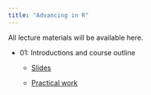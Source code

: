 ```yaml
---
title: "Advancing in R"
---
```


<script type="text/javascript" src="http://cdn.mathjax.org/mathjax/latest/MathJax.js?config=TeX-AMS-MML_HTMLorMML"></script>

All lecture materials will be available here.

- 01: Introductions and course outline

    - [Slides](slides/Intro_02.html)

    - [Practical work](https://ueabio.github.io/physalia-R-course-2023/introduction-to-r-and-rstudio.html)





    
